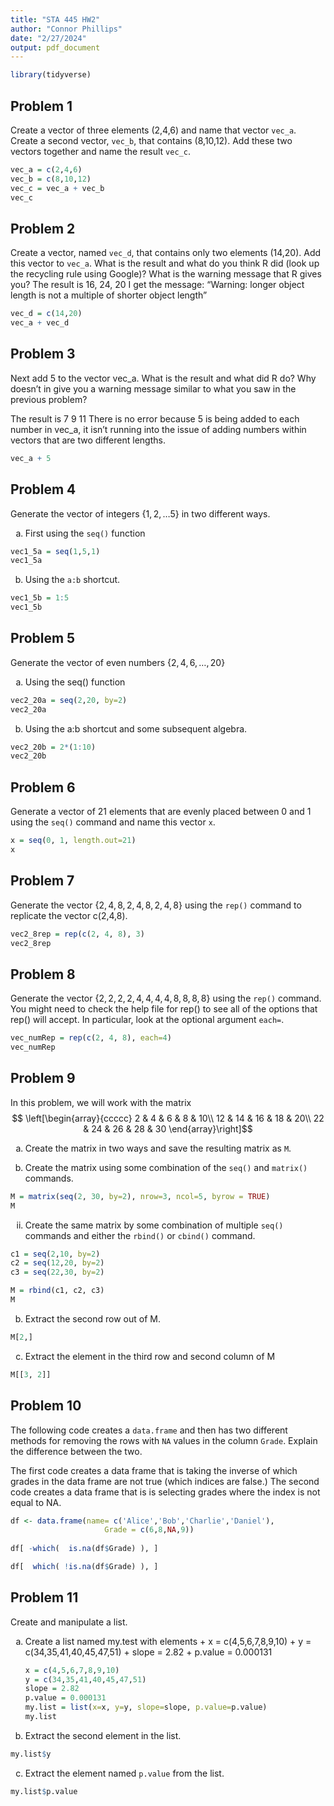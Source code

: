 ---
title: "STA 445 HW2"
author: "Connor Phillips"
date: "2/27/2024"
output: pdf_document
---
```{r message=FALSE, warning=FALSE}
library(tidyverse)
```

## Problem 1

Create a vector of three elements (2,4,6) and name that vector `vec_a`. Create a second vector, `vec_b`, that contains (8,10,12). Add these two vectors together and name the result `vec_c`.
```{r}
vec_a = c(2,4,6)
vec_b = c(8,10,12)
vec_c = vec_a + vec_b
vec_c
```

## Problem 2

Create a vector, named `vec_d`, that contains only two elements (14,20). Add this vector to `vec_a`. What is the result and what do you think R did (look up the recycling rule using Google)? What is the warning message that R gives you?
  The result is 16, 24, 20
  I get the message: "Warning: longer object length is not a multiple of shorter object length"
```{r}
vec_d = c(14,20)
vec_a + vec_d
```

## Problem 3

Next add 5 to the vector vec_a. What is the result and what did R do? Why doesn't in give you a warning message similar to what you saw in the previous problem?

  The result is 7 9 11
  There is no error because 5 is being added to each number in vec_a, it isn't running into the issue of adding numbers within vectors that are two different lengths.
```{r}
vec_a + 5
```

## Problem 4

Generate the vector of integers $\left\{ 1,2,\dots5\right\}$ in two different ways. 

a.  First using the `seq()` function
```{r}
vec1_5a = seq(1,5,1)
vec1_5a
```

b. Using the `a:b` shortcut.
```{r}
vec1_5b = 1:5
vec1_5b
```


## Problem 5

Generate the vector of even numbers $\left\{ 2,4,6,\dots,20\right\}$ 

a. Using the seq() function  
```{r}
vec2_20a = seq(2,20, by=2)
vec2_20a
```


b. Using the a:b shortcut and some subsequent algebra. 
```{r}
vec2_20b = 2*(1:10)
vec2_20b
```


## Problem 6

Generate a vector of 21 elements that are evenly placed between 0 and 1 using the `seq()` command and name this vector `x`. 
```{r}
x = seq(0, 1, length.out=21)
x
```


## Problem 7

Generate the vector $\left\{ 2,4,8,2,4,8,2,4,8\right\}$ using the `rep()` command to replicate the vector c(2,4,8). 
```{r}
vec2_8rep = rep(c(2, 4, 8), 3)
vec2_8rep
```
  


## Problem 8
Generate the vector $\left\{ 2,2,2,2,4,4,4,4,8,8,8,8\right\}$
using the `rep()` command. You might need to check the help file for rep() to see all of the options that rep() will accept. In particular, look at the optional argument `each=`.
```{r}
vec_numRep = rep(c(2, 4, 8), each=4)
vec_numRep
```

## Problem 9 

In this problem, we will work with the matrix 
$$ \left[\begin{array}{ccccc}
    2 & 4 & 6 & 8 & 10\\
    12 & 14 & 16 & 18 & 20\\
    22 & 24 & 26 & 28 & 30
    \end{array}\right]$$
    
a.  Create the matrix in two ways and save the resulting matrix as `M`.

i. Create the matrix using some combination of the `seq()` and `matrix()` commands.
```{r}
M = matrix(seq(2, 30, by=2), nrow=3, ncol=5, byrow = TRUE)
M
```
ii. Create the same matrix by some combination of multiple `seq()` commands and either the `rbind()` or `cbind()` command.
```{r}
c1 = seq(2,10, by=2)
c2 = seq(12,20, by=2)
c3 = seq(22,30, by=2)

M = rbind(c1, c2, c3)
M
```

b. Extract the second row out of M.
```{r}
M[2,]
```

c. Extract the element in the third row and second column of M
```{r}
M[[3, 2]]
```


## Problem 10 

The following code creates a `data.frame` and then has two different methods for removing the rows with `NA` values in the column `Grade`. Explain the difference between the two.

  The first code creates a data frame that is taking the inverse of which grades in the data frame are not true (which indices are false.)
  The second code creates a data frame that is is selecting grades where the index is  not equal to NA. 
```{r, eval=FALSE}
df <- data.frame(name= c('Alice','Bob','Charlie','Daniel'),
                     Grade = c(6,8,NA,9))
    
df[ -which(  is.na(df$Grade) ), ]

df[  which( !is.na(df$Grade) ), ]
```


## Problem 11 

Create and manipulate a list.

a.  Create a list named my.test with elements
        + x = c(4,5,6,7,8,9,10)
        + y = c(34,35,41,40,45,47,51)
        + slope = 2.82
        + p.value = 0.000131
```{r}
x = c(4,5,6,7,8,9,10)
y = c(34,35,41,40,45,47,51)
slope = 2.82
p.value = 0.000131
my.list = list(x=x, y=y, slope=slope, p.value=p.value)
my.list
```

b.  Extract the second element in the list.
```{r}
my.list$y
```


c.  Extract the element named `p.value` from the list.
```{r}
my.list$p.value
```



